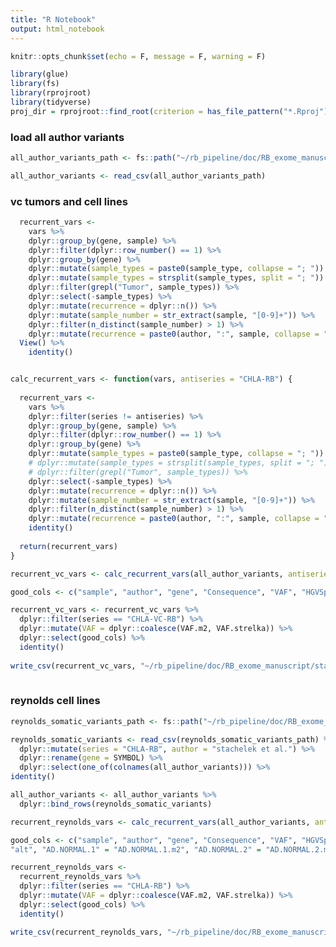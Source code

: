 ```yaml
---
title: "R Notebook"
output: html_notebook
---
```


```r
knitr::opts_chunk$set(echo = F, message = F, warning = F)
```

```r
library(glue)
library(fs)
library(rprojroot)
library(tidyverse)
proj_dir = rprojroot::find_root(criterion = has_file_pattern("*.Rproj"))
```

### load all author variants

```r
all_author_variants_path <- fs::path("~/rb_pipeline/doc/RB_exome_manuscript/stachelek_supplemental", "table_s01.csv")

all_author_variants <- read_csv(all_author_variants_path)
```

### vc tumors and cell lines

```r

  recurrent_vars <-
    vars %>% 
    dplyr::group_by(gene, sample) %>%
    dplyr::filter(dplyr::row_number() == 1) %>%
    dplyr::group_by(gene) %>%
    dplyr::mutate(sample_types = paste0(sample_type, collapse = "; ")) %>% 
    dplyr::mutate(sample_types = strsplit(sample_types, split = "; ")) %>%
    dplyr::filter(grepl("Tumor", sample_types)) %>%
    dplyr::select(-sample_types) %>%
    dplyr::mutate(recurrence = dplyr::n()) %>%
    dplyr::mutate(sample_number = str_extract(sample, "[0-9]+")) %>%
    dplyr::filter(n_distinct(sample_number) > 1) %>%
    dplyr::mutate(recurrence = paste0(author, ":", sample, collapse = ": ")) %>%
  View() %>% 
    identity()


calc_recurrent_vars <- function(vars, antiseries = "CHLA-RB") {
  
  recurrent_vars <-
    vars %>% 
    dplyr::filter(series != antiseries) %>% 
    dplyr::group_by(gene, sample) %>%
    dplyr::filter(dplyr::row_number() == 1) %>%
    dplyr::group_by(gene) %>%
    dplyr::mutate(sample_types = paste0(sample_type, collapse = "; ")) %>% 
    # dplyr::mutate(sample_types = strsplit(sample_types, split = "; ")) %>%
    # dplyr::filter(grepl("Tumor", sample_types)) %>%
    dplyr::select(-sample_types) %>% 
    dplyr::mutate(recurrence = dplyr::n()) %>%
    dplyr::mutate(sample_number = str_extract(sample, "[0-9]+")) %>% 
    dplyr::filter(n_distinct(sample_number) > 1) %>%
    dplyr::mutate(recurrence = paste0(author, ":", sample, collapse = ": ")) %>% 
    identity()
  
  return(recurrent_vars)
}

```

```r

recurrent_vc_vars <- calc_recurrent_vars(all_author_variants, antiseries = "CHLA-RB")

good_cols <- c("sample", "author", "gene", "Consequence", "VAF", "HGVSp", "chr", "start", "end", "hg18_pos", "ref", "alt", "AD.NORMAL.1.m2", "AD.NORMAL.2.m2", "AD.TUMOR.1.m2", "AD.TUMOR.2.m2", "AD.NORMAL.1.strelka", "AD.NORMAL.2.strelka", "AD.TUMOR.1.strelka", "AD.TUMOR.2.strelka", "sample_type", "series", "recurrence", "sample_number")

recurrent_vc_vars <- recurrent_vc_vars %>% 
  dplyr::filter(series == "CHLA-VC-RB") %>%
  dplyr::mutate(VAF = dplyr::coalesce(VAF.m2, VAF.strelka)) %>%
  dplyr::select(good_cols) %>% 
  identity()
  
write_csv(recurrent_vc_vars, "~/rb_pipeline/doc/RB_exome_manuscript/stachelek_supplemental/table_s10.csv")
  
```

### reynolds cell lines

```r

reynolds_somatic_variants_path <- fs::path("~/rb_pipeline/doc/RB_exome_manuscript/stachelek_supplemental/table_s07.csv")

reynolds_somatic_variants <- read_csv(reynolds_somatic_variants_path) %>% 
  dplyr::mutate(series = "CHLA-RB", author = "stachelek et al.") %>% 
  dplyr::rename(gene = SYMBOL) %>% 
  dplyr::select(one_of(colnames(all_author_variants))) %>% 
identity()

all_author_variants <- all_author_variants %>% 
  dplyr::bind_rows(reynolds_somatic_variants)

recurrent_reynolds_vars <- calc_recurrent_vars(all_author_variants, antiseries = "CHLA-VC-RB") 

good_cols <- c("sample", "author", "gene", "Consequence", "VAF", "HGVSp", "chr", "start", "end", "hg18_pos", "ref", 
"alt", "AD.NORMAL.1" = "AD.NORMAL.1.m2", "AD.NORMAL.2" = "AD.NORMAL.2.m2", "AD.TUMOR.1" = "AD.TUMOR.1.m2", "AD.TUMOR.2" = "AD.TUMOR.2.m2", "sample_type", "series", "recurrence", "sample_number")

recurrent_reynolds_vars <- 
  recurrent_reynolds_vars %>% 
  dplyr::filter(series == "CHLA-RB") %>% 
  dplyr::mutate(VAF = dplyr::coalesce(VAF.m2, VAF.strelka)) %>% 
  dplyr::select(good_cols) %>% 
  identity()

write_csv(recurrent_reynolds_vars, "~/rb_pipeline/doc/RB_exome_manuscript/stachelek_supplemental/table_s11.csv")

```